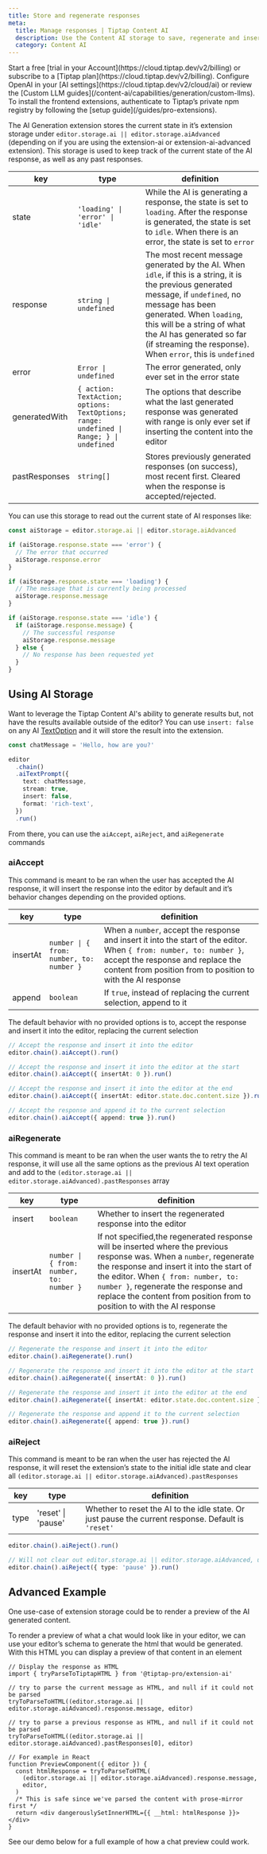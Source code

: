```yaml
---
title: Store and regenerate responses
meta:
  title: Manage responses | Tiptap Content AI
  description: Use the Content AI storage to save, regenerate and insert AI responses into your Tiptap editor. More in our docs!
  category: Content AI
---
```



<Requirements>
    <RequirementItem label="1. Activate trial or subscribe">
        Start a free [trial in your Account](https://cloud.tiptap.dev/v2/billing) or subscribe to a [Tiptap plan](https://cloud.tiptap.dev/v2/billing).
    </RequirementItem>
    <RequirementItem label="2. Integrate an AI provider">
        Configure OpenAI in your [AI settings](https://cloud.tiptap.dev/v2/cloud/ai) or review the [Custom LLM guides](/content-ai/capabilities/generation/custom-llms).
    </RequirementItem>
    <RequirementItem label="3. Install from private registry">
        To install the frontend extensions, authenticate to Tiptap’s private npm registry by following the [setup guide](/guides/pro-extensions).
    </RequirementItem>
</Requirements>

The AI Generation extension stores the current state in it’s extension storage under `editor.storage.ai || editor.storage.aiAdvanced` (depending on if you are using the extension-ai or extension-ai-advanced extension). This storage is used to keep track of the current state of the AI response, as well as any past responses.

<CodeDemo isPro path="/Extensions/AiStorage" />

| key           | type                                                                                    | definition                                                                                                                                                                                                                                                                                                   |
| ------------- | --------------------------------------------------------------------------------------- | ------------------------------------------------------------------------------------------------------------------------------------------------------------------------------------------------------------------------------------------------------------------------------------------------------------ |
| state         | `'loading' \| 'error' \| 'idle'`                                                        | While the AI is generating a response, the state is set to `loading`. After the response is generated, the state is set to `idle`. When there is an error, the state is set to `error`                                                                                                                       |
| response      | `string \| undefined`                                                                   | The most recent message generated by the AI. When `idle`, if this is a string, it is the previous generated message, if `undefined`, no message has been generated. When `loading`, this will be a string of what the AI has generated so far (if streaming the response). When `error`, this is `undefined` |
| error         | `Error \| undefined`                                                                    | The error generated, only ever set in the error state                                                                                                                                                                                                                                                        |
| generatedWith | `{ action: TextAction; options: TextOptions; range: undefined \| Range; } \| undefined` | The options that describe what the last generated response was generated with range is only ever set if inserting the content into the editor                                                                                                                                                                |
| pastResponses | `string[]`                                                                              | Stores previously generated responses (on success), most recent first. Cleared when the response is accepted/rejected.                                                                                                                                                                                       |

You can use this storage to read out the current state of AI responses like:

```ts
const aiStorage = editor.storage.ai || editor.storage.aiAdvanced

if (aiStorage.response.state === 'error') {
  // The error that occurred
  aiStorage.response.error
}

if (aiStorage.response.state === 'loading') {
  // The message that is currently being processed
  aiStorage.response.message
}

if (aiStorage.response.state === 'idle') {
  if (aiStorage.response.message) {
    // The successful response
    aiStorage.response.message
  } else {
    // No response has been requested yet
  }
}
```

## Using AI Storage

Want to leverage the Tiptap Content AI's ability to generate results but, not have the results available outside of the editor? You can use `insert: false` on any AI [TextOption](/content-ai/capabilities/generation/text-generation/built-in-commands#text-command-options) and it will store the result into the extension.

```ts
const chatMessage = 'Hello, how are you?'

editor
  .chain()
  .aiTextPrompt({
    text: chatMessage,
    stream: true,
    insert: false,
    format: 'rich-text',
  })
  .run()
```

From there, you can use the `aiAccept`, `aiReject`, and `aiRegenerate` commands

### aiAccept

This command is meant to be ran when the user has accepted the AI response, it will insert the response into the editor by default and it’s behavior changes depending on the provided options.

| key      | type                                     | definition                                                                                                                                                                                                               |
| -------- | ---------------------------------------- | ------------------------------------------------------------------------------------------------------------------------------------------------------------------------------------------------------------------------ |
| insertAt | `number \| { from: number, to: number }` | When a `number`, accept the response and insert it into the start of the editor. When `{ from: number, to: number }`, accept the response and replace the content from position from to position to with the AI response |
| append   | `boolean`                                | If `true`, instead of replacing the current selection, append to it                                                                                                                                                      |

The default behavior with no provided options is to, accept the response and insert it into the editor, replacing the current selection

```ts
// Accept the response and insert it into the editor
editor.chain().aiAccept().run()

// Accept the response and insert it into the editor at the start
editor.chain().aiAccept({ insertAt: 0 }).run()

// Accept the response and insert it into the editor at the end
editor.chain().aiAccept({ insertAt: editor.state.doc.content.size }).run()

// Accept the response and append it to the current selection
editor.chain().aiAccept({ append: true }).run()
```

### aiRegenerate

This command is meant to be ran when the user wants the to retry the AI response, it will use all the same options as the previous AI text operation and add to the `(editor.storage.ai || editor.storage.aiAdvanced).pastResponses` array

| key      | type                                     | definition                                                                                                                                                                                                                                                                                                                   |
| -------- | ---------------------------------------- | ---------------------------------------------------------------------------------------------------------------------------------------------------------------------------------------------------------------------------------------------------------------------------------------------------------------------------- |
| insert   | `boolean`                                | Whether to insert the regenerated response into the editor                                                                                                                                                                                                                                                                   |
| insertAt | `number \| { from: number, to: number }` | If not specified,the regenerated response will be inserted where the previous response was. When a `number`, regenerate the response and insert it into the start of the editor. When `{ from: number, to: number }`, regenerate the response and replace the content from position from to position to with the AI response |

The default behavior with no provided options is to, regenerate the response and insert it into the editor, replacing the current selection

```ts
// Regenerate the response and insert it into the editor
editor.chain().aiRegenerate().run()

// Regenerate the response and insert it into the editor at the start
editor.chain().aiRegenerate({ insertAt: 0 }).run()

// Regenerate the response and insert it into the editor at the end
editor.chain().aiRegenerate({ insertAt: editor.state.doc.content.size }).run()

// Regenerate the response and append it to the current selection
editor.chain().aiRegenerate({ append: true }).run()
```

### aiReject

This command is meant to be ran when the user has rejected the AI response, it will reset the extension’s state to the initial idle state and clear all `(editor.storage.ai || editor.storage.aiAdvanced).pastResponses`

| key  | type               | definition                                                                                          |
| ---- | ------------------ | --------------------------------------------------------------------------------------------------- |
| type | 'reset' \| 'pause' | Whether to reset the AI to the idle state. Or just pause the current response. Default is `'reset'` |

```ts
editor.chain().aiReject().run()

// Will not clear out editor.storage.ai || editor.storage.aiAdvanced, useful for keeping current response in the editor storage
editor.chain().aiReject({ type: 'pause' }).run()
```

## Advanced Example

One use-case of extension storage could be to render a preview of the AI generated content.

To render a preview of what a chat would look like in your editor, we can use your editor’s schema to generate the html that would be generated. With this HTML you can display a preview of that content in an element

```tsx
// Display the response as HTML
import { tryParseToTiptapHTML } from '@tiptap-pro/extension-ai'

// try to parse the current message as HTML, and null if it could not be parsed
tryToParseToHTML((editor.storage.ai || editor.storage.aiAdvanced).response.message, editor)

// try to parse a previous response as HTML, and null if it could not be parsed
tryToParseToHTML((editor.storage.ai || editor.storage.aiAdvanced).pastResponses[0], editor)

// For example in React
function PreviewComponent({ editor }) {
  const htmlResponse = tryToParseToHTML(
    (editor.storage.ai || editor.storage.aiAdvanced).response.message,
    editor,
  )
  /* This is safe since we've parsed the content with prose-mirror first */
  return <div dangerouslySetInnerHTML={{ __html: htmlResponse }}></div>
}
```

See our demo below for a full example of how a chat preview could work.

<CodeDemo isPro path="/Extensions/AiPrompt" />
